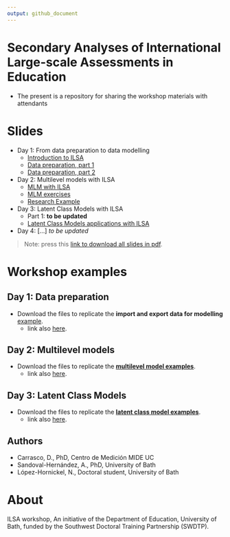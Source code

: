 ```yaml
---
output: github_document
---
```


# Secondary Analyses of International Large-scale Assessments in Education

- The present is a repository for sharing the workshop materials with attendants

# Slides

- Day 1: From data preparation to data modelling
  + [Introduction to ILSA](https://www.dropbox.com/s/b6jullktpr2k1ul/day_01_part_1_intro.pdf?dl=1)
  + [Data preparation, part 1](https://www.dropbox.com/s/errjks89w4flkeh/day_01_part_2_data_prep.pdf?dl=1)
  + [Data preparation, part 2](https://www.dropbox.com/s/xts1igppk6od75u/day_01_part_3_data_prep.pdf?dl=1)

- Day 2: Multilevel models with ILSA
  + [MLM with ILSA](https://www.dropbox.com/s/xpsu9jt6fx7z6w6/day_02_part_1_MLM_w_ILSA.pdf?dl=1)
  + [MLM exercises](https://www.dropbox.com/s/6kba1j6t806trw6/day_02_part_2_ILSA_MLM_exercises.pdf?dl=1)
  + [Research Example](https://www.dropbox.com/s/6uo1t5do1l4oaqo/day_02_part_3_mlm_paper_example.pdf?dl=1)

- Day 3: Latent Class Models with ILSA
  + Part 1: **to be updated**
  + [Latent Class Models applications with ILSA](https://www.dropbox.com/s/h7aj6bujqhlg7wh/day_03_part_2_latent_classes.pdf?dl=1)

- Day 4: [...] *to be updated*

>Note: press this [link to download all slides in pdf](https://www.dropbox.com/sh/hrajgyb6e31b6cr/AAC2C8fpxlrfQGI70Q9tycy4a?dl=1).

# Workshop examples

## Day 1: Data preparation

- Download the files to replicate the **import and export data for modelling** [example](https://www.dropbox.com/sh/1kxfsumwf2dot07/AAAsOZpI0VghO40SBVPgrzhQa?dl=1).
  + link also [here](https://www.dropbox.com/sh/1kxfsumwf2dot07/AAAsOZpI0VghO40SBVPgrzhQa?dl=1).


## Day 2: Multilevel models

- Download the files to replicate the [**multilevel model examples**](https://www.dropbox.com/sh/3vl7vd85h4qr6ol/AACVtG9U2jRaFCXNir8ZHzVga?dl=1).
  + link also [here](https://www.dropbox.com/sh/3vl7vd85h4qr6ol/AACVtG9U2jRaFCXNir8ZHzVga?dl=1).

## Day 3: Latent Class Models

- Download the files to replicate the [**latent class model examples**](https://www.dropbox.com/sh/l5aaod0wb1l8c2h/AAB4fWG-IX3URFUJAbAKIlvVa?dl=1).
  + link also [here](https://www.dropbox.com/sh/l5aaod0wb1l8c2h/AAB4fWG-IX3URFUJAbAKIlvVa?dl=1).


## Authors

- Carrasco, D., PhD, Centro de Medición MIDE UC
- Sandoval-Hernández, A., PhD, University of Bath
- López-Hornickel, N., Doctoral student, University of Bath


# About

ILSA workshop, An initiative of the Department of Education, University of Bath, funded by the Southwest Doctoral Training Partnership (SWDTP).
